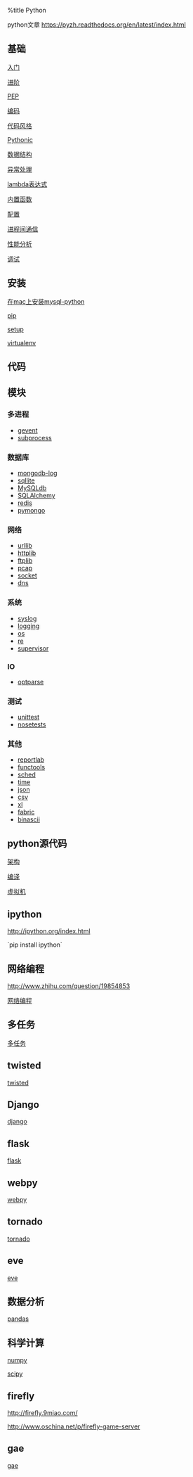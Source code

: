 %title Python

python文章 [[https://pyzh.readthedocs.org/en/latest/index.html]]

==基础==
[[basic/abc|入门]]

[[more|进阶]]

[[basic/pep|PEP]]

[[basic/encode|编码]]

[[basic/codestyle|代码风格]]

[[basic/pythonic|Pythonic]]

[[basic/datastructure|数据结构]]

[[basic/exceptions|异常处理]]

[[basic/lambda|lambda表达式]]

[[basic/func|内置函数]]

[[basic/conf|配置]]

[[basic/ipc|进程间通信]]

[[performance|性能分析]]

[[debug|调试]]

==安装==
[[install_mysql_python_on_mac|在mac上安装mysql-python]]

[[pip|pip]]

[[setup|setup]]

[[virtualenv|virtualenv]]

== 代码 ==

==模块==

=== 多进程 ===
* [[module/gevent|gevent]]
* [[module/subprocess|subprocess]]

=== 数据库 ===
* [[module/mongodb-log|mongodb-log]]
* [[module/sqllite|sqllite]]
* [[module/mysqldb|MySQLdb]]
* [[module/sqlalchemy|SQLAlchemy]]
* [[module/redis|redis]]
* [[module/pymongo|pymongo]]

=== 网络 ===
* [[module/urllib|urllib]]
* [[module/httplib|httplib]]
* [[module/ftplib|ftplib]]
* [[module/pcap|pcap]]
* [[module/socket|socket]]
* [[module/dns|dns]]

=== 系统 ===
* [[module/syslog|syslog]]
* [[module/logging|logging]]
* [[module/os|os]]
* [[module/re|re]]
* [[module/supervisor|supervisor]]

=== IO ===
* [[module/optparse|optparse]]

=== 测试 ===
* [[module/unittest|unittest]]
* [[module/nosetests|nosetests]]

=== 其他 ===
* [[module/reportlab|reportlab]]
* [[module/functools|functools]]
* [[module/sched|sched]]
* [[module/time|time]]
* [[module/json|json]]
* [[module/csv|csv]]
* [[module/xl|xl]]
* [[fabric|fabric]]
* [[binascii|binascii]] 

==python源代码==
[[sourcecode/struct|架构]]

[[sourcecode/compile|编译]]

[[sourcecode/vm|虚拟机]]

== ipython ==
[[http://ipython.org/index.html]]

`pip install ipython`

== 网络编程 ==
[[http://www.zhihu.com/question/19854853]]

[[network/index|网络编程]]

== 多任务 ==
[[multitask/index|多任务]]

== twisted ==
[[twisted/index|twisted]]

== Django ==
[[django/index|django]]

== flask ==
[[flask/index|flask]]

== webpy ==
[[webpy|webpy]]

== tornado ==
[[tornado/index|tornado]]

== eve ==
[[eve|eve]]

== 数据分析 ==
[[pandas|pandas]]

== 科学计算 ==
[[http://www.numpy.org/|numpy]]

[[http://www.scipy.org/|scipy]]

== firefly ==
[[http://firefly.9miao.com/]]

[[http://www.oschina.net/p/firefly-game-server]]

== gae ==
[[gae|gae]]
